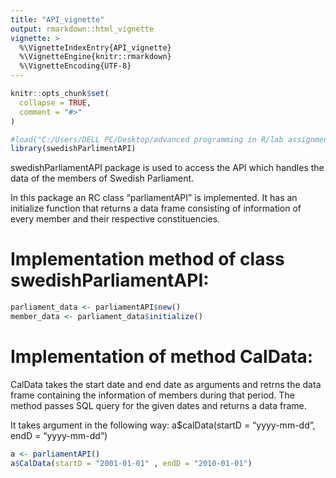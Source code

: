 ```yaml
---
title: "API_vignette"
output: rmarkdown::html_vignette
vignette: >
  %\VignetteIndexEntry{API_vignette}
  %\VignetteEngine{knitr::rmarkdown}
  %\VignetteEncoding{UTF-8}
---
```


```r
knitr::opts_chunk$set(
  collapse = TRUE,
  comment = "#>"
)
```

```r
#load("C:/Users/DELL PC/Desktop/advanced programming in R/lab assignments/swedishParlimentAPI/swedishParlimentAPI/vignettes/data_api.RData")
library(swedishParlimentAPI)
```
swedishParliamentAPI package is used to access the API which handles the data of the members of Swedish Parliament. 

In this package an RC class "parliamentAPI" is implemented. It has an initialize function that returns a data frame consisting of information of every member and their respective constituencies. 

# Implementation method of class swedishParliamentAPI:
```r
parliament_data <- parliamentAPI$new()
member_data <- parliament_data$initialize()

```

# Implementation of method CalData:
CalData takes the start date and end date as arguments and retrns the data frame containing the information of members during that period. The method passes SQL query for the given dates and returns a data frame.

 It takes argument in the following way:
 a$calData(startD = "yyyy-mm-dd", endD = "yyyy-mm-dd")
 
```r
a <- parliamentAPI()
a$CalData(startD = "2001-01-01" , endD = "2010-01-01")

```








